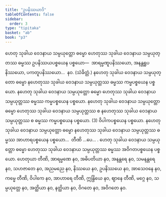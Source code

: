 ```yaml
---
title: "ဥပနိဿယာဒိ"
tableOfContents: false
sidebar:
  order: 3
type: "tipitaka"
basket: "ab"
book: "p3"
---
```



<DynamicBreadcrumb />

<Division number="77" book="p3" e="ch" v="39" p="210">

<Paragraph number="131" book="p3">
ဟေတု သုခါယ ဝေဒနာယ သမ္ပယုတ္တော ဓမ္မော ဟေတုဿ သုခါယ ဝေဒနာယ သမ္ပယုတ္တဿ ဓမ္မဿ ဥပနိဿယပစ္စယေန ပစ္စယော—  အာရမ္မဏူပနိဿယော, အနန္တရူပနိဿယော, ပကတူပနိဿယော…  နဝ. (သံခိတ္တံ.)
</Paragraph>

</Division>
<Division number="78" book="p3" e="ch" v="39" p="210">

<Paragraph number="132" book="p3">
နဟေတု သုခါယ ဝေဒနာယ သမ္ပယုတ္တော ဓမ္မော နဟေတုဿ သုခါယ ဝေဒနာယ သမ္ပယုတ္တဿ ဓမ္မဿ ကမ္မပစ္စယေန ပစ္စယော. နဟေတု သုခါယ ဝေဒနာယ သမ္ပယုတ္တော ဓမ္မော ဟေတုဿ သုခါယ ဝေဒနာယ သမ္ပယုတ္တဿ ဓမ္မဿ ကမ္မပစ္စယေန ပစ္စယော. နဟေတု သုခါယ ဝေဒနာယ သမ္ပယုတ္တော ဓမ္မော ဟေတုဿ သုခါယ ဝေဒနာယ သမ္ပယုတ္တဿ စ နဟေတုဿ သုခါယ ဝေဒနာယ သမ္ပယုတ္တဿ စ ဓမ္မဿ ကမ္မပစ္စယေန ပစ္စယော. (3) ဝိပါကပစ္စယေန ပစ္စယော.
</Paragraph>

</Division>
<Division number="79" book="p3" e="ch" v="39" p="211">

<Paragraph number="133" book="p3">
နဟေတု သုခါယ ဝေဒနာယ သမ္ပယုတ္တော ဓမ္မော နဟေတုဿ သုခါယ ဝေဒနာယ သမ္ပယုတ္တဿ ဓမ္မဿ အာဟာရပစ္စယေန ပစ္စယော…  တီဏိ …ပေ… . ဟေတု သုခါယ ဝေဒနာယ သမ္ပယုတ္တော ဓမ္မော ဟေတုဿ သုခါယ ဝေဒနာယ သမ္ပယုတ္တဿ ဓမ္မဿ အဝိဂတပစ္စယေန ပစ္စယော.
</Paragraph>

</Division>
<Division number="80" book="p3" e="ch" v="39" p="211">

<Paragraph number="134" book="p3">
ဟေတုယာ တီဏိ, အာရမ္မဏေ နဝ, အဓိပတိယာ နဝ, အနန္တရေ နဝ, သမနန္တရေ နဝ, သဟဇာတေ နဝ, အညမညေ နဝ, နိဿယေ နဝ, ဥပနိဿယေ နဝ, အာသေဝနေ နဝ, ကမ္မေ တီဏိ, ဝိပါကေ နဝ, အာဟာရေ တီဏိ, ဣန္ဒြိယေ နဝ, ဈာနေ တီဏိ, မဂ္ဂေ နဝ, သမ္ပယုတ္တေ နဝ, အတ္ထိယာ နဝ, နတ္ထိယာ နဝ, ဝိဂတေ နဝ, အဝိဂတေ နဝ.
</Paragraph>
</Division>